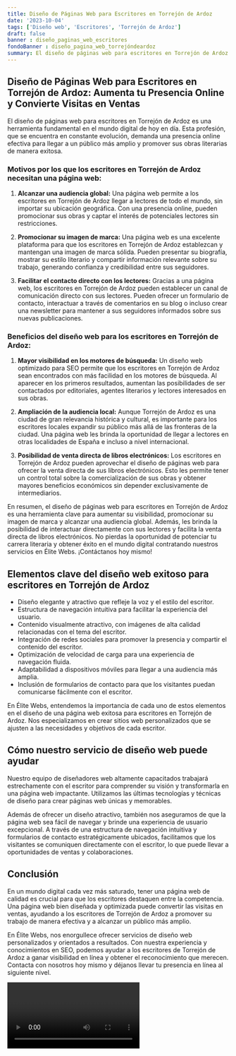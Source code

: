 ```yaml
---
title: Diseño de Páginas Web para Escritores en Torrejón de Ardoz
date: '2023-10-04'
tags: ['Diseño web', 'Escritores', 'Torrejón de Ardoz']
draft: false
banner : diseño_paginas_web_escritores
fondoBanner : diseño_pagina_web_torrejóndeardoz
summary: El diseño de páginas web para escritores en Torrejón de Ardoz es una herramienta fundamental en el mundo digital de hoy en día. Esta profesión, que se encuentra en constante evolución, demanda una presencia online efectiva para llegar a un público más amplio y promover sus obras literarias de manera exitosa.
---
```


## Diseño de Páginas Web para Escritores en Torrejón de Ardoz: Aumenta tu Presencia Online y Convierte Visitas en Ventas

El diseño de páginas web para escritores en Torrejón de Ardoz es una herramienta fundamental en el mundo digital de hoy en día. Esta profesión, que se encuentra en constante evolución, demanda una presencia online efectiva para llegar a un público más amplio y promover sus obras literarias de manera exitosa.

### Motivos por los que los escritores en Torrejón de Ardoz necesitan una página web:

1. **Alcanzar una audiencia global:** Una página web permite a los escritores en Torrejón de Ardoz llegar a lectores de todo el mundo, sin importar su ubicación geográfica. Con una presencia online, pueden promocionar sus obras y captar el interés de potenciales lectores sin restricciones.

2. **Promocionar su imagen de marca:** Una página web es una excelente plataforma para que los escritores en Torrejón de Ardoz establezcan y mantengan una imagen de marca sólida. Pueden presentar su biografía, mostrar su estilo literario y compartir información relevante sobre su trabajo, generando confianza y credibilidad entre sus seguidores.

3. **Facilitar el contacto directo con los lectores:** Gracias a una página web, los escritores en Torrejón de Ardoz pueden establecer un canal de comunicación directo con sus lectores. Pueden ofrecer un formulario de contacto, interactuar a través de comentarios en su blog o incluso crear una newsletter para mantener a sus seguidores informados sobre sus nuevas publicaciones.

### Beneficios del diseño web para los escritores en Torrejón de Ardoz:

1. **Mayor visibilidad en los motores de búsqueda:** Un diseño web optimizado para SEO permite que los escritores en Torrejón de Ardoz sean encontrados con más facilidad en los motores de búsqueda. Al aparecer en los primeros resultados, aumentan las posibilidades de ser contactados por editoriales, agentes literarios y lectores interesados en sus obras.

2. **Ampliación de la audiencia local:** Aunque Torrejón de Ardoz es una ciudad de gran relevancia histórica y cultural, es importante para los escritores locales expandir su público más allá de las fronteras de la ciudad. Una página web les brinda la oportunidad de llegar a lectores en otras localidades de España e incluso a nivel internacional.

3. **Posibilidad de venta directa de libros electrónicos:** Los escritores en Torrejón de Ardoz pueden aprovechar el diseño de páginas web para ofrecer la venta directa de sus libros electrónicos. Esto les permite tener un control total sobre la comercialización de sus obras y obtener mayores beneficios económicos sin depender exclusivamente de intermediarios.

En resumen, el diseño de páginas web para escritores en Torrejón de Ardoz es una herramienta clave para aumentar su visibilidad, promocionar su imagen de marca y alcanzar una audiencia global. Además, les brinda la posibilidad de interactuar directamente con sus lectores y facilita la venta directa de libros electrónicos. No pierdas la oportunidad de potenciar tu carrera literaria y obtener éxito en el mundo digital contratando nuestros servicios en Élite Webs. ¡Contáctanos hoy mismo!

<GifSeo />

<Cta />

## Elementos clave del diseño web exitoso para escritores en Torrejón de Ardoz

- Diseño elegante y atractivo que refleje la voz y el estilo del escritor.
- Estructura de navegación intuitiva para facilitar la experiencia del usuario.
- Contenido visualmente atractivo, con imágenes de alta calidad relacionadas con el tema del escritor.
- Integración de redes sociales para promover la presencia y compartir el contenido del escritor.
- Optimización de velocidad de carga para una experiencia de navegación fluida.
- Adaptabilidad a dispositivos móviles para llegar a una audiencia más amplia.
- Inclusión de formularios de contacto para que los visitantes puedan comunicarse fácilmente con el escritor.

En Élite Webs, entendemos la importancia de cada uno de estos elementos en el diseño de una página web exitosa para escritores en Torrejón de Ardoz. Nos especializamos en crear sitios web personalizados que se ajusten a las necesidades y objetivos de cada escritor.

## Cómo nuestro servicio de diseño web puede ayudar

Nuestro equipo de diseñadores web altamente capacitados trabajará estrechamente con el escritor para comprender su visión y transformarla en una página web impactante. Utilizamos las últimas tecnologías y técnicas de diseño para crear páginas web únicas y memorables.

Además de ofrecer un diseño atractivo, también nos aseguramos de que la página web sea fácil de navegar y brinde una experiencia de usuario excepcional. A través de una estructura de navegación intuitiva y formularios de contacto estratégicamente ubicados, facilitamos que los visitantes se comuniquen directamente con el escritor, lo que puede llevar a oportunidades de ventas y colaboraciones.

## Conclusión

En un mundo digital cada vez más saturado, tener una página web de calidad es crucial para que los escritores destaquen entre la competencia. Una página web bien diseñada y optimizada puede convertir las visitas en ventas, ayudando a los escritores de Torrejón de Ardoz a promover su trabajo de manera efectiva y a alcanzar un público más amplio.

En Élite Webs, nos enorgullece ofrecer servicios de diseño web personalizados y orientados a resultados. Con nuestra experiencia y conocimientos en SEO, podemos ayudar a los escritores de Torrejón de Ardoz a ganar visibilidad en línea y obtener el reconocimiento que merecen. Contacta con nosotros hoy mismo y déjanos llevar tu presencia en línea al siguiente nivel.

<Video />

<CtaBot job='Escritores' city='Torrejón de Ardoz'/>

<Gmaps query='Torrejón de Ardoz+españa+maps' />